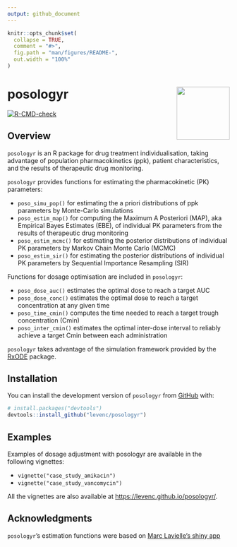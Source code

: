 ```yaml
---
output: github_document
---
```


<!-- README.md is generated from README.Rmd. Please edit that file -->

```r
knitr::opts_chunk$set(
  collapse = TRUE,
  comment = "#>",
  fig.path = "man/figures/README-",
  out.width = "100%"
)
```

# posologyr [<img src="man/figures/logo.png" height="120" align="right" />](https://github.com/levenc/posologyr/)

<!-- badges: start -->
[![R-CMD-check](https://github.com/levenc/posologyr/workflows/R-CMD-check/badge.svg)](https://github.com/levenc/posologyr/actions)
<!-- badges: end -->

## Overview

`posologyr` is an R package for drug treatment individualisation, taking advantage of population pharmacokinetics (ppk), patient characteristics, and the results of therapeutic drug monitoring.

`posologyr` provides functions for estimating the pharmacokinetic (PK) parameters:

+ `poso_simu_pop()` for estimating the a priori distributions of ppk parameters by Monte-Carlo simulations
+ `poso_estim_map()` for computing the Maximum A Posteriori (MAP), aka Empirical Bayes Estimates (EBE), of individual PK parameters from the results of therapeutic drug monitoring
+ `poso_estim_mcmc()` for estimating the posterior distributions of individual PK parameters by Markov Chain Monte Carlo (MCMC)
+ `poso_estim_sir()` for estimating the posterior distributions of individual PK parameters by Sequential Importance Resampling (SIR)

Functions for dosage optimisation are included in `posologyr`:

+ `poso_dose_auc()` estimates the optimal dose to reach a target AUC
+ `poso_dose_conc()` estimates the optimal dose to reach a target concentration at any given time
+ `poso_time_cmin()` computes the time needed to reach a target trough concentration (Cmin)
+ `poso_inter_cmin()` estimates the optimal inter-dose interval to reliably achieve a target Cmin between each administration 

`posologyr` takes advantage of the simulation framework provided by the [RxODE](https://github.com/nlmixrdevelopment/RxODE) package.

## Installation

You can install the development version of `posologyr` from [GitHub](https://github.com/) with:

``` r
# install.packages("devtools")
devtools::install_github("levenc/posologyr")
```

## Examples

Examples of dosage adjustment with posologyr are available in the following vignettes: 

* `vignette("case_study_amikacin")`
* `vignette("case_study_vancomycin")`

All the vignettes are also available at [https://levenc.github.io/posologyr/](https://levenc.github.io/posologyr/).

## Acknowledgments
`posologyr`'s estimation functions were based on [Marc Lavielle's shiny app]( http://shiny.webpopix.org/mcmc/bayes1/)
